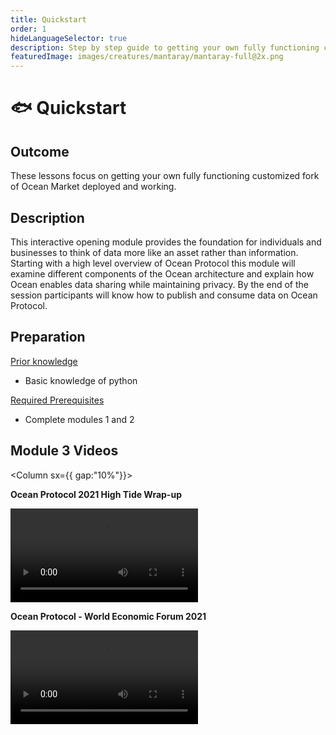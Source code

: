 ```yaml
---
title: Quickstart
order: 1
hideLanguageSelector: true
description: Step by step guide to getting your own fully functioning customized fork of Ocean backend components deployed and working.
featuredImage: images/creatures/mantaray/mantaray-full@2x.png
---
```


# 🐟 Quickstart

## Outcome

These lessons focus on getting your own fully functioning customized fork of Ocean Market deployed and working.

## Description

This interactive opening module provides the foundation for individuals and businesses to think of data more like an asset rather than information. Starting with a high level overview of Ocean Protocol this module will examine different components of the Ocean architecture and explain how Ocean enables data sharing while maintaining privacy. By the end of the session participants will know how to publish and consume data on Ocean Protocol.

## Preparation

<u>Prior knowledge</u>

- Basic knowledge of python

<u>Required Prerequisites</u>

- Complete modules 1 and 2

## Module 3 Videos

<Column sx={{ gap:"10%"}}>

<Box>

**Ocean Protocol 2021 High Tide Wrap-up**

<Video src="https://www.youtube.com/embed/BS1d6dir2_U" />

</Box>

<Box>

**Ocean Protocol - World Economic Forum 2021**

<Video src="https://www.youtube.com/embed/etv7r3BE7kU" />

</Box>

</Column>
